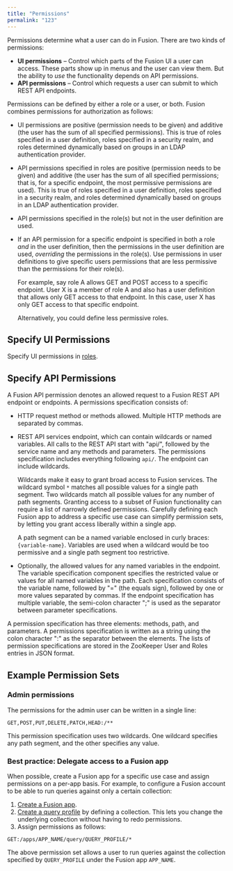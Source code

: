 ```yaml
---
title: "Permissions"
permalink: "123"
---
```


Permissions determine what a user can do in Fusion. There are two kinds of permissions:

* **UI permissions** – Control which parts of the Fusion UI a user can access. These parts show up in menus and the user can view them. But the ability to *use* the functionality depends on API permissions.
* **API permissions** – Control which requests a user can submit to which REST API endpoints.

Permissions can be defined by either a role or a user, or both. Fusion combines permissions for authorization as follows:

* UI permissions are positive (permission needs to be given) and additive (the user has the sum of all specified permissions). This is true of roles specified in a user definition, roles specified in a security realm, and roles determined dynamically based on groups in an LDAP authentication provider.
* API permissions specified in roles are positive (permission needs to be given) and additive (the user has the sum of all specified permissions; that is, for a specific endpoint, the most permissive permissions are used). This is true of roles specified in a user definition, roles specified in a security realm, and roles determined dynamically based on groups in an LDAP authentication provider.
* API permissions specified in the role(s) but not in the user definition are used.
* If an API permission for a specific endpoint is specified in both a role *and* in the user definition, then the permissions in the user definition are used, *overriding* the permissions in the role(s). Use permissions in user definitions to give specific users permissions that are less permissive than the permissions for their role(s).

  For example, say role A allows GET and POST access to a specific endpoint. User X is a member of role A and also has a user definition that allows only GET access to that endpoint. In this case, user X has only GET access to that specific endpoint.

  Alternatively, you could define less permissive roles.

## Specify UI Permissions

Specify UI permissions in [roles](/fusion/5.9/126/roles).

## Specify API Permissions

A Fusion API permission denotes an allowed request to a Fusion REST API endpoint or endpoints.
A permissions specification consists of:

* HTTP request method or methods allowed. Multiple HTTP methods are separated by commas.
* REST API services endpoint, which can contain wildcards or named variables. All calls to the REST API start with "api/", followed by the service name and any methods and parameters.
  The permissions specification includes everything following `api/`. The endpoint can include wildcards.

  Wildcards make it easy to grant broad access to Fusion services. The wildcard symbol `*` matches all possible values for a single path segment.
  Two wildcards match all possible values for any number of path segments. Granting access to a subset of Fusion functionality can require a list of narrowly defined permissions.
  Carefully defining each Fusion app to address a specific use case can simplify permission sets, by letting you grant access liberally within a single app.

  A path segment can be a named variable enclosed in curly braces: `{variable-name}`.
  Variables are used when a wildcard would be too permissive and a single path segment too restrictive.
* Optionally, the allowed values for any named variables in the endpoint. The variable specification component specifies the restricted value or values for all named variables in the path.
  Each specification consists of the variable name, followed by "=" (the equals sign), followed by one or more values separated by commas.
  If the endpoint specification has multiple variable, the semi-colon character ";" is used as the separator between parameter specifications.

A permission specification has three elements: methods, path, and parameters. A permissions specification is written as a string using the colon character ":" as the separator between the elements.
The lists of permission specifications are stored in the ZooKeeper User and Roles entries in JSON format.

## Example Permission Sets

### Admin permissions

The permissions for the admin user can be written in a single line:

```
GET,POST,PUT,DELETE,PATCH,HEAD:/**
```

This permission specification uses two wildcards. One wildcard specifies any path segment, and the other specifies any value.

### Best practice: Delegate access to a Fusion app

When possible, create a Fusion app for a specific use case and assign permissions on a per-app basis.
For example, to configure a Fusion account to be able to run queries against only a certain collection:

1. [Create a Fusion app](/fusion/5.9/179/fusion-apps).
2. [Create a query profile](/fusion/5.9/174/query-profiles) by defining a collection.
   This lets you change the underlying collection without having to redo permissions.
3. Assign permissions as follows:

```
GET:/apps/APP_NAME/query/QUERY_PROFILE/*
```

The above permission set allows a user to run queries against the collection specified by `QUERY_PROFILE` under the Fusion app `APP_NAME`.